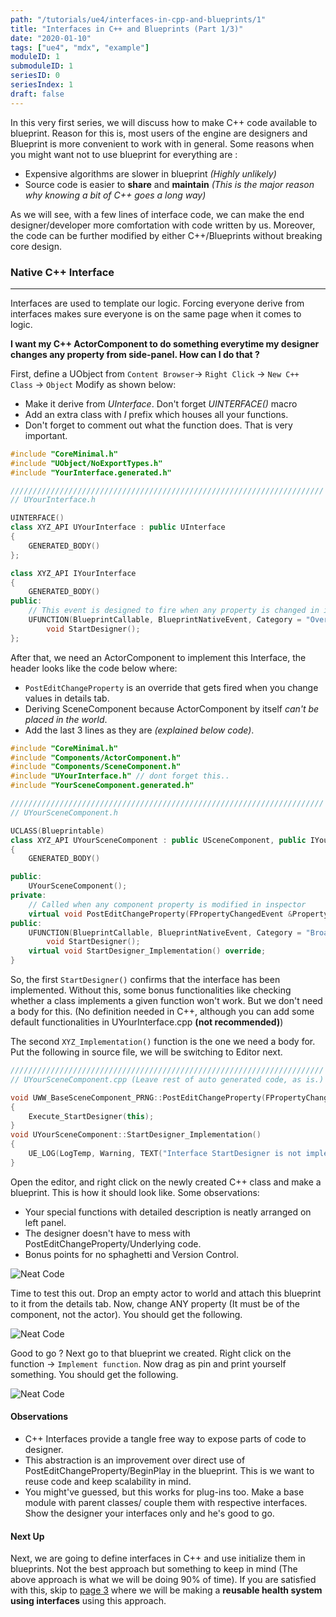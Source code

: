 ```yaml
---
path: "/tutorials/ue4/interfaces-in-cpp-and-blueprints/1"
title: "Interfaces in C++ and Blueprints (Part 1/3)"
date: "2020-01-10"
tags: ["ue4", "mdx", "example"]
moduleID: 1
submoduleID: 1
seriesID: 0
seriesIndex: 1
draft: false
---
```



In this very first series, we will discuss how to make C++ code available to blueprint. Reason for this is, most users of the engine are designers and Blueprint is more convenient to work with in general.
Some reasons when you might want not to use blueprint for everything are :
- Expensive algorithms are slower in blueprint *(Highly unlikely)*
- Source code is easier to **share** and **maintain** *(This is the major reason why knowing a bit of C++ goes a long way)*

As we will see, with a few lines of interface code, we can make the end designer/developer more comfortation with code written by us.
Moreover, the code can be further modified by either C++/Blueprints without breaking core design.

### Native C++ Interface
---

Interfaces are used to template our logic. Forcing everyone derive from interfaces makes sure everyone is on the same page when it comes to logic.

**I want my C++ ActorComponent to do something everytime my designer changes any property from side-panel. How can I do that ?**

First, define a UObject from `Content Browser`-> `Right Click` -> `New C++ Class` -> `Object`
Modify as shown below:
- Make it derive from *UInterface*. Don't forget *UINTERFACE()* macro
- Add an extra class with *I* prefix which houses all your functions.
- Don't forget to comment out what the function does. That is very important.

<Alert
	head="What does BlueprintNativeEvent do ?"
	body="BlueprintNativeEvent makes the function able to be overridden in C++ OR BP."/>

```cpp
#include "CoreMinimal.h"
#include "UObject/NoExportTypes.h"
#include "YourInterface.generated.h"

//////////////////////////////////////////////////////////////////////
// UYourInterface.h

UINTERFACE()
class XYZ_API UYourInterface : public UInterface
{
	GENERATED_BODY()
};

class XYZ_API IYourInterface
{
	GENERATED_BODY()
public:
	// This event is designed to fire when any property is changed in inspector panel
	UFUNCTION(BlueprintCallable, BlueprintNativeEvent, Category = "Overrides")
	    void StartDesigner();
};
```

After that, we need an ActorComponent to implement this Interface, the header looks like the code below where:
- `PostEditChangeProperty` is an override that gets fired when you change values in details tab.
- Deriving SceneComponent because ActorComponent by itself *can't be placed in the world*.
- Add the last 3 lines as they are *(explained below code)*.

```cpp
#include "CoreMinimal.h"
#include "Components/ActorComponent.h"
#include "Components/SceneComponent.h"
#include "UYourInterface.h" // dont forget this..
#include "YourSceneComponent.generated.h"

//////////////////////////////////////////////////////////////////////
// UYourSceneComponent.h

UCLASS(Blueprintable)
class XYZ_API UYourSceneComponent : public USceneComponent, public IYourInterface
{
	GENERATED_BODY()

public:
	UYourSceneComponent();
private:
	// Called when any component property is modified in inspector
	virtual void PostEditChangeProperty(FPropertyChangedEvent &PropertyChangedEvent) override;
public:
	UFUNCTION(BlueprintCallable, BlueprintNativeEvent, Category = "Broadcast")
	    void StartDesigner(); 
	virtual void StartDesigner_Implementation() override; 
}
```

So, the first `StartDesigner()` confirms that the interface has been implemented. Without this, 
some bonus functionalities like checking whether a class implements a given function won't work.
But we don't need a body for this. (No definition needed in C++, 
although you can add some default functionalities in UYourInterface.cpp **(not recommended)**)

The second `XYZ_Implementation()` function is the one we need a body for.
Put the following in source file, we will be switching to Editor next. 

```cpp
//////////////////////////////////////////////////////////////////////
// UYourSceneComponent.cpp (Leave rest of auto generated code, as is.)

void UWW_BaseSceneComponent_PRNG::PostEditChangeProperty(FPropertyChangedEvent &PropertyChangedEvent)
{
	Execute_StartDesigner(this);
}
void UYourSceneComponent::StartDesigner_Implementation()
{
	UE_LOG(LogTemp, Warning, TEXT("Interface StartDesigner is not implemented."));
}
```

Open the editor, and right click on the newly created C++ class and make a blueprint. This is how it should look like.
Some observations:
- Your special functions with detailed description is neatly arranged on left panel.
- The designer doesn't have to mess with PostEditChangeProperty/Underlying code.
- Bonus points for no sphaghetti and Version Control.

![Neat Code](../../../images/interfacing-c++-and-blueprints/TellTheGuyHesSet.png)

Time to test this out. Drop an empty actor to world and attach this blueprint to it from the details tab. Now, change ANY property (It must be of the component, not the actor).
You should get the following.

![Neat Code](../../../images/interfacing-c++-and-blueprints/ImplementedinC++.png)

Good to go ? Next go to that blueprint we created. Right click on the function -> `Implement function`. Now drag as pin and print yourself something.
You should get the following.

![Neat Code](../../../images/interfacing-c++-and-blueprints/ImplementedInBP.png)

#### Observations
- C++ Interfaces provide a tangle free way to expose parts of code to designer.
- This abstraction is an improvement over direct use of PostEditChangeProperty/BeginPlay in the blueprint. This is we want to reuse code and keep scalability in mind.
- You might've guessed, but this works for plug-ins too. Make a base module with parent classes/ couple them with respective interfaces. 
Show the designer your interfaces only and he's good to go.

#### Next Up

Next, we are going to define interfaces in C++ and use initialize them in blueprints. Not the best approach but something to keep in mind (The above approach is what we will be doing 90% of time).
If you are satisfied with this, skip to [page 3](/tutorials/ue4/interfacing-cpp-and-blueprints/3) where we will be making a **reusable health system using interfaces** using this approach.